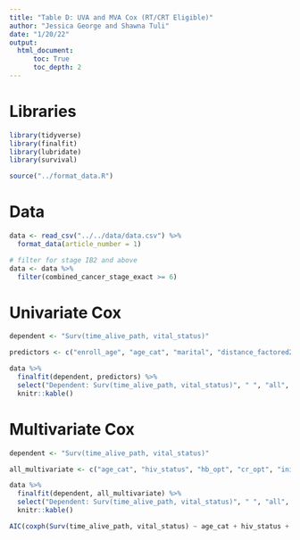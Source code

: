 ```yaml
---
title: "Table D: UVA and MVA Cox (RT/CRT Eligible)"
author: "Jessica George and Shawna Tuli"
date: "1/20/22"
output: 
  html_document:
      toc: True
      toc_depth: 2
---
```


# Libraries
```r
library(tidyverse)
library(finalfit)
library(lubridate)
library(survival)

source("../format_data.R")
```


# Data
```r
data <- read_csv("../../data/data.csv") %>% 
  format_data(article_number = 1)

# filter for stage IB2 and above
data <- data %>% 
  filter(combined_cancer_stage_exact >= 6)
```


# Univariate Cox
```r
dependent <- "Surv(time_alive_path, vital_status)"

predictors <- c("enroll_age", "age_cat", "marital", "distance_factored2", "hiv_status", "cr_opt",  "cr_result_s100", "hb_opt", "hb_result", "neut_opt", "neut_result_s100", "wbc_opt", "wbc_result_s100", "alb_opt", "alb_result_s100", "init_performance_status", "combined_cancer_stage_exact_factored", "treat_response", "eqd2_79", "total_chemo_received_4", "total_chemo_received_cat")

data %>%
  finalfit(dependent, predictors) %>%
  select("Dependent: Surv(time_alive_path, vital_status)", " ", "all", "HR (univariable)") %>% 
  knitr::kable()
```


# Multivariate Cox
```r
dependent <- "Surv(time_alive_path, vital_status)"

all_multivariate <- c("age_cat", "hiv_status", "hb_opt", "cr_opt", "init_performance_status", "combined_cancer_stage_exact_factored", "treat_response", "eqd2_79", "total_chemo_received_4")

data %>%
  finalfit(dependent, all_multivariate) %>%
  select("Dependent: Surv(time_alive_path, vital_status)", " ", "all", "HR (multivariable)") %>% 
  knitr::kable()

AIC(coxph(Surv(time_alive_path, vital_status) ~ age_cat + hiv_status + hb_opt + cr_opt + init_performance_status + combined_cancer_stage_exact_factored + treat_response + eqd2_79 + total_chemo_received_4, data))
```